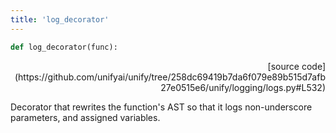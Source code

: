 ```yaml
---
title: 'log_decorator'
---
```


```python
def log_decorator(func):
```

<p align="right">[source code](https://github.com/unifyai/unify/tree/258dc69419b7da6f079e89b515d7afb27e0515e6/unify/logging/logs.py#L532)</p>

Decorator that rewrites the function's AST so that it logs non-underscore
parameters, and assigned variables.